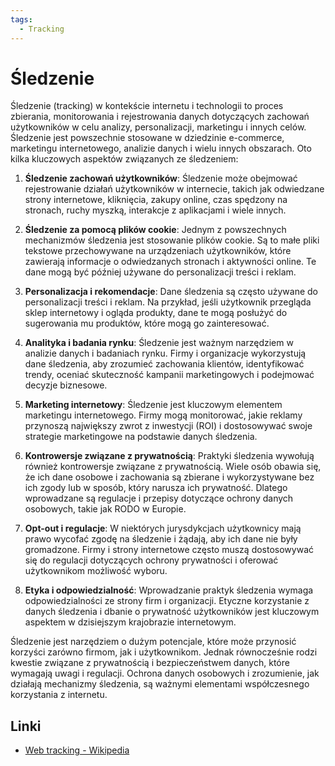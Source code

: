 ```yaml
---
tags:
  - Tracking
---
```


# Śledzenie

Śledzenie (tracking) w kontekście internetu i technologii to proces zbierania, monitorowania i rejestrowania danych dotyczących zachowań użytkowników w celu analizy, personalizacji, marketingu i innych celów. Śledzenie jest powszechnie stosowane w dziedzinie e-commerce, marketingu internetowego, analizie danych i wielu innych obszarach. Oto kilka kluczowych aspektów związanych ze śledzeniem:

1. **Śledzenie zachowań użytkowników**: Śledzenie może obejmować rejestrowanie działań użytkowników w internecie, takich jak odwiedzane strony internetowe, kliknięcia, zakupy online, czas spędzony na stronach, ruchy myszką, interakcje z aplikacjami i wiele innych.

2. **Śledzenie za pomocą plików cookie**: Jednym z powszechnych mechanizmów śledzenia jest stosowanie plików cookie. Są to małe pliki tekstowe przechowywane na urządzeniach użytkowników, które zawierają informacje o odwiedzanych stronach i aktywności online. Te dane mogą być później używane do personalizacji treści i reklam.

3. **Personalizacja i rekomendacje**: Dane śledzenia są często używane do personalizacji treści i reklam. Na przykład, jeśli użytkownik przegląda sklep internetowy i ogląda produkty, dane te mogą posłużyć do sugerowania mu produktów, które mogą go zainteresować.

4. **Analityka i badania rynku**: Śledzenie jest ważnym narzędziem w analizie danych i badaniach rynku. Firmy i organizacje wykorzystują dane śledzenia, aby zrozumieć zachowania klientów, identyfikować trendy, oceniać skuteczność kampanii marketingowych i podejmować decyzje biznesowe.

5. **Marketing internetowy**: Śledzenie jest kluczowym elementem marketingu internetowego. Firmy mogą monitorować, jakie reklamy przynoszą największy zwrot z inwestycji (ROI) i dostosowywać swoje strategie marketingowe na podstawie danych śledzenia.

6. **Kontrowersje związane z prywatnością**: Praktyki śledzenia wywołują również kontrowersje związane z prywatnością. Wiele osób obawia się, że ich dane osobowe i zachowania są zbierane i wykorzystywane bez ich zgody lub w sposób, który narusza ich prywatność. Dlatego wprowadzane są regulacje i przepisy dotyczące ochrony danych osobowych, takie jak RODO w Europie.

7. **Opt-out i regulacje**: W niektórych jurysdykcjach użytkownicy mają prawo wycofać zgodę na śledzenie i żądają, aby ich dane nie były gromadzone. Firmy i strony internetowe często muszą dostosowywać się do regulacji dotyczących ochrony prywatności i oferować użytkownikom możliwość wyboru.

8. **Etyka i odpowiedzialność**: Wprowadzanie praktyk śledzenia wymaga odpowiedzialności ze strony firm i organizacji. Etyczne korzystanie z danych śledzenia i dbanie o prywatność użytkowników jest kluczowym aspektem w dzisiejszym krajobrazie internetowym.

Śledzenie jest narzędziem o dużym potencjale, które może przynosić korzyści zarówno firmom, jak i użytkownikom. Jednak równocześnie rodzi kwestie związane z prywatnością i bezpieczeństwem danych, które wymagają uwagi i regulacji. Ochrona danych osobowych i zrozumienie, jak działają mechanizmy śledzenia, są ważnymi elementami współczesnego korzystania z internetu.

## Linki

- [Web tracking - Wikipedia](https://en.wikipedia.org/wiki/Web_tracking)
